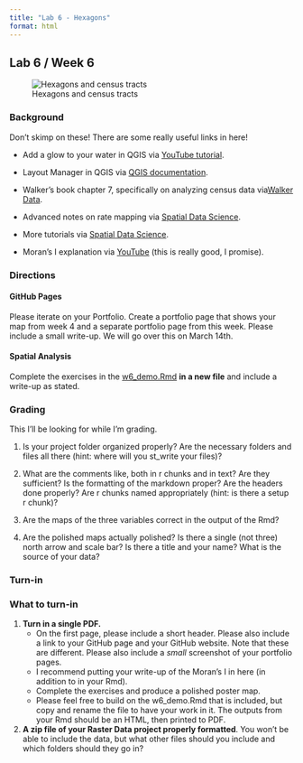 ```yaml
---
title: "Lab 6 - Hexagons"
format: html
---
```


## Lab 6 / Week 6

![Hexagons and census tracts](/material/hexagons.png)

### Background

Don't skimp on these! There are some really useful links in here!

-   Add a glow to your water in QGIS via [YouTube tutorial](https://www.youtube.com/watch?v=pb8EJFV4SLs).

-   Layout Manager in QGIS via [QGIS documentation](https://docs.qgis.org/3.22/en/docs/training_manual/map_composer/map_composer.html).

-   Walker's book chapter 7, specifically on analyzing census data via[Walker Data](https://walker-data.com/census-r/spatial-analysis-with-us-census-data.html).

-   Advanced notes on rate mapping via [Spatial Data Science](https://spatialanalysis.github.io/lab_tutorials/Rate_mapping.html).

-   More tutorials via [Spatial Data Science](https://spatialanalysis.github.io/tutorials/).

-   Moran's I explanation via [YouTube](https://www.youtube.com/watch?v=_J_bmWmOF3I) (this is really good, I promise).

### Directions

#### GitHub Pages

Please iterate on your Portfolio. Create a portfolio page that shows your map from week 4 and a separate portfolio page from this week. Please include a small write-up. We will go over this on March 14th.

#### Spatial Analysis

Complete the exercises in the [w6_demo.Rmd](https://www.dropbox.com/s/cs3p5emv0aqer0z/w6.zip?dl=0) **in a new file** and include a write-up as stated.

### Grading

This I'll be looking for while I'm grading.

1.  Is your project folder organized properly? Are the necessary folders and files all there (hint: where will you st_write your files)?

2.  What are the comments like, both in r chunks and in text? Are they sufficient? Is the formatting of the markdown proper? Are the headers done properly? Are r chunks named appropriately (hint: is there a setup r chunk)?

3.  Are the maps of the three variables correct in the output of the Rmd?

4.  Are the polished maps actually polished? Is there a single (not three) north arrow and scale bar? Is there a title and your name? What is the source of your data?

### Turn-in

::: {.alert .alert-info}
### What to turn-in

1.  **Turn in a single PDF.**
    -   On the first page, please include a short header. Please also include a link to your GitHub page and your GitHub website. Note that these are different. Please also include a *small* screenshot of your portfolio pages.
    -   I recommend putting your write-up of the Moran's I in here (in addition to in your Rmd).
    -   Complete the exercises and produce a polished poster map.
    -   Please feel free to build on the w6_demo.Rmd that is included, but copy and rename the file to have your work in it. The outputs from your Rmd should be an HTML, then printed to PDF.
2.  **A zip file of your Raster Data project properly formatted**. You won't be able to include the data, but what other files should you include and which folders should they go in?
:::
